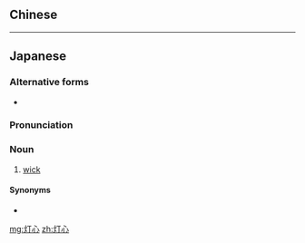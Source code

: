 {{also|燈心}}
==Chinese==
{{zh-see|燈芯|v}}

----

==Japanese==
{{ja-kanjitab|とう|しん|yomi=o}}

===Alternative forms===
* {{l/ja|灯芯}}

===Pronunciation===
{{ja-pron|とうしん|y=o}}

===Noun===
{{ja-noun|とうしん|kyu=燈心}}

# [[wick]]

====Synonyms====
* {{ja-r|芯|しん}}

[[mg:灯心]]
[[zh:灯心]]